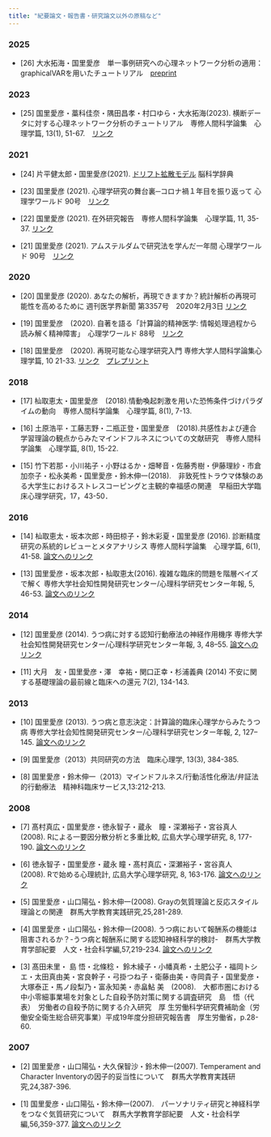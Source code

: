 ```yaml
---
title: "紀要論文・報告書・研究論文以外の原稿など"
---
```

### 2025

- [26] 大水拓海・国里愛彦　単一事例研究への心理ネットワーク分析の適用：graphicalVARを用いたチュートリアル　[preprint](https://osf.io/preprints/psyarxiv/vjy2e)


### 2023

- [25] 国里愛彦・藁科佳奈・隅田昌孝・村口ゆら・大水拓海(2023). 横断データに対する心理ネットワーク分析のチュートリアル　専修人間科学論集　心理学篇, 13(1), 51-67.　[リンク](https://senshu-u.repo.nii.ac.jp/records/13467)

### 2021

- [24] 片平健太郎・国里愛彦(2021). [ドリフト拡散モデル](https://bsd.neuroinf.jp/wiki/%E3%83%89%E3%83%AA%E3%83%95%E3%83%88%E6%8B%A1%E6%95%A3%E3%83%A2%E3%83%87%E3%83%AB) 脳科学辞典　

- [23] 国里愛彦 (2021). 心理学研究の舞台裏─コロナ禍１年目を振り返って 心理学ワールド 90号　[リンク](https://psych.or.jp/publication/world095/pw07)
- [22] 国里愛彦 (2021). 在外研究報告　専修人間科学論集　心理学篇, 11, 35-37. [リンク](https://senshu-u.repo.nii.ac.jp/?action=pages_view_main&active_action=repository_view_main_item_detail&item_id=11902&item_no=1&page_id=13&block_id=21)

- [21] 国里愛彦 (2021). アムステルダムで研究法を学んだ一年間 心理学ワールド 90号　[リンク](https://psych.or.jp/publication/world090/pw18/)

### 2020

- [20] 国里愛彦 (2020). あなたの解析，再現できますか？統計解析の再現可能性を高めるために 週刊医学界新聞 第3357号　2020年2月3日 [リンク](http://www.igaku-shoin.co.jp/paperDetail.do?id=PA03357_03)

- [19] 国里愛彦　(2020). 自著を語る「計算論的精神医学: 情報処理過程から読み解く精神障害」　心理学ワールド 88号　[リンク](https://psych.or.jp/publication/world088/pw18)


- [18] 国里愛彦　(2020). 再現可能な心理学研究入門 専修大学人間科学論集心理学篇,  10 21-33. [リンク](https://senshu-u.repo.nii.ac.jp/records/11028)　[プレプリント](https://psyarxiv.com/x8js5/)

### 2018

- [17] 杣取恵太・国里愛彦　(2018).情動喚起刺激を用いた恐怖条件づけパラダイムの動向　専修人間科学論集　心理学篇, 8(1), 7-13.

- [16] 土原浩平・工藤志野・二瓶正登・国里愛彦　(2018).共感性および連合学習理論の観点からみたマインドフルネスについての文献研究　専修人間科学論集　心理学篇, 8(1), 15-22.

- [15] 竹下若那・小川祐子・小野はるか・畑琴音・佐藤秀樹・伊藤理紗・市倉加奈子・松永美希・国里愛彦・鈴木伸一(2018).　非致死性トラウマ体験のある大学生におけるストレスコーピングと主観的幸福感の関連　早稲田大学臨床心理学研究，17，43-50．

### 2016

- [14] 杣取恵太・坂本次郎・時田椋子・鈴木彩夏・国里愛彦 (2016). 診断精度研究の系統的レビューとメタアナリシス  専修人間科学論集　心理学篇, 6(1), 41-58. [論文へのリンク](http://ir.acc.senshu-u.ac.jp/?action=pages_view_main&active_action=repository_view_main_item_detail&item_id=9918&item_no=1&page_id=13&block_id=52)

- [13] 国里愛彦・坂本次郎・杣取恵太(2016). 複雑な臨床的問題を階層ベイズで解く 専修大学社会知性開発研究センター/心理科学研究センター年報, 5, 46-53.  [論文へのリンク](http://ir.acc.senshu-u.ac.jp/?action=pages_view_main&active_action=repository_view_main_item_detail&item_id=9863&item_no=1&page_id=13&block_id=52)

### 2014

- [12] 国里愛彦 (2014). うつ病に対する認知行動療法の神経作用機序 専修大学社会知性開発研究センター/心理科学研究センター年報, 3, 48–55.  [論文へのリンク](http://ir.acc.senshu-u.ac.jp/?action=pages_view_main&active_action=repository_view_main_item_detail&item_id=6942&item_no=1&page_id=13&block_id=52)

- [11] 大月　友・国里愛彦・澤　幸祐・関口正幸・杉浦義典 (2014) 不安に関する基礎理論の最前線と臨床への還元 7(2), 134-143.

### 2013

- [10] 国里愛彦 (2013). うつ病と意志決定：計算論的臨床心理学からみたうつ病 専修大学社会知性開発研究センター/心理科学研究センター年報, 2, 127–145.  [論文へのリンク](http://ir.acc.senshu-u.ac.jp/?action=pages_view_main&active_action=repository_view_main_item_detail&item_id=5002&item_no=1&page_id=13&block_id=52)

- [9] 国里愛彦（2013）共同研究の方法　臨床心理学, 13(3), 384-385.

- [8] 国里愛彦・鈴木伸一（2013）マインドフルネス/行動活性化療法/弁証法的行動療法　精神科臨床サービス,13:212-213.

### 2008

- [7] 髙村真広・国里愛彦・徳永智子・蔵永　瞳・深瀬裕子・宮谷真人　(2008). Rによる一要因分散分析と多重比較, 広島大学心理学研究, 8, 177-190.  [論文へのリンク](http://ir.lib.hiroshima-u.ac.jp/ja/00026799)
 
- [6] 徳永智子・国里愛彦・蔵永 瞳・髙村真広・深瀬裕子・宮谷真人　(2008). Rで始める心理統計, 広島大学心理学研究, 8, 163-176.  [論文へのリンク](http://ir.lib.hiroshima-u.ac.jp/ja/list/HU_journals/AA11616129/--/8/item/26798)
 
- [5] 国里愛彦・山口陽弘・鈴木伸一(2008). Grayの気質理論と反応スタイル理論との関連　群馬大学教育実践研究,25,281-289.
 
- [4] 国里愛彦・山口陽弘・鈴木伸一(2008). うつ病において報酬系の機能は阻害されるか？-うつ病と報酬系に関する認知神経科学的検討-　群馬大学教育学部紀要　人文・社会科学編,57,219-234.  [論文へのリンク](https://gair.media.gunma-u.ac.jp/dspace/handle/10087/3013)

- [3] 髙田未里・ 島 悟・北條稔・ 鈴木綾子・小幡真希・土肥公子・福岡トシエ・太田真由美・宮良幹子・弓掛つね子・衛藤由美・寺岡貴子・国里愛彦・大塚泰正・馬ノ段梨乃・富永知美・赤畠鮎 美　(2008).　大都市圏における中小零細事業場を対象とした自殺予防対策に関する調査研究　島　悟（代表）　労働者の自殺予防に関する介入研究　厚 生労働科学研究費補助金（労働安全衛生総合研究事業）平成19年度分担研究報告書　厚生労働省，p.28-60.

### 2007

- [2] 国里愛彦・山口陽弘・大久保智沙・鈴木伸一(2007). Temperament and Character Inventoryの因子的妥当性について　群馬大学教育実践研究,24,387-396.
 
- [1] 国里愛彦・山口陽弘・鈴木伸一(2007).　パーソナリティ研究と神経科学をつなぐ気質研究について　群馬大学教育学部紀要　人文・社会科学編,56,359-377.  [論文へのリンク](https://gair.media.gunma-u.ac.jp/dspace/handle/10087/1452)
 